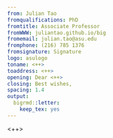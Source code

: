 ```yaml
---
from: Julian Tao
fromqualifications: PhD
fromtitle: Associate Professor
fromWWW: juliantao.github.io/big
fromemail: julian.tao@asu.edu
fromphone: (216) 785 1376
fromsignature: Signature
logo: asulogo
toname: <++>
toaddress: <++>
opening: Dear <++>
closing: Best wishes,
spacing: 1.4
output:
  bigrmd::letter:
    keep_tex: yes
---
```


<++>
